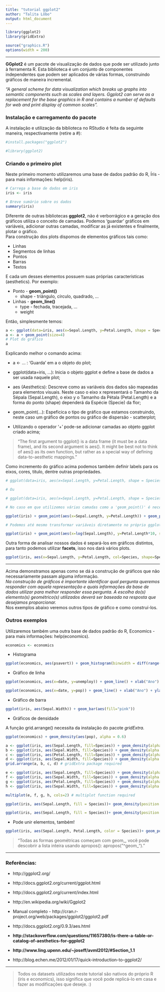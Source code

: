 ```yaml
---
title: "tutorial ggplot2"
author: "Talita Lôbo"
output: html_document
---
```


```r
library(ggplot2)
library(gridExtra)

source("graphics.R")
options(width = 200)
```

-------------------------------

**GGplot2** é um pacote de visualização de dados que pode ser utilizado junto à ferramenta R. Esta biblioteca é um conjunto de componentes independentes que podem ser aplicados de várias formas, construindo gráficos de maneira incremental. 

*"A general scheme for data visualization which breaks up graphs into semantic components such as scales and layers. Ggplot2 can serve as a replacement for the base graphics in R and contains a number of defaults for web and print display of common scales".*


### Instalação e carregamento do pacote

A instalação e utilização da biblioteca no RStudio é feita da seguinte maneira, respectivamente (retire a #):

```r
#install.packages("ggplot2")

#library(ggplot2)
```


### Criando o primeiro plot

Neste primeiro momento utilizaremos uma base de dados padrão do R, Íris - para mais informações: help(iris).

```r
# Carrega a base de dados em iris
iris <- iris

# Breve sumário sobre os dados
summary(iris)
```


Diferente de outras bibliotecas **ggplot2**, não é verborrágico e a geração dos gráficos utiliza o conceito de camadas. Podemos 'guardar' gráficos em variáveis, adicionar outras camadas, modificar as já existentes e finalmente, plotar o gráfico.  
Para construção dos plots dispomos de elementos gráficos tais como:

- Linhas
- Segmentos de linhas
- Pontos
- Barras
- Textos

E cada um desses elementos possuem suas próprias características (aesthetics). Por exemplo:

* Ponto - **geom_point()**
    + shape - triângulo, círculo, quadrado, ...
* Linhas - **geom_line()**
    + type - fechada, tracejada, ...
    + weight

Então, simplesmente temos:

```r

a <- ggplot(data=iris, aes(x=Sepal.Length, y=Petal.Length, shape = Species)) 
a <- a + geom_point(size=4)
# Plot do gráfico
a
```

Explicando melhor o comando acima:

* a <- ... : 'Guarda' em a o objeto do plot;

* ggplot(data=iris, ...): Inicia o objeto ggplot e define a base de dados a ser usada naquele plot;

* aes (Aesthetics): Descreve como as variáveis dos dados são mapeadas para elementos visuais. Neste caso o eixo x representará o Tamanho da Sépala (Sepal.Length), o eixo y o Tamanho da Pétala (Petal.Length) e a forma do ponto (shape) dependerá da Espécie (Specie) da flor;

* geom_point(...): Espeficica o tipo de gráfico que estamos construindo, neste caso um gráfico de pontos ou gráfico de dispersão - scatterplot;

* Utilizando o operador '+' pode-se adicionar camadas ao objeto ggplot criado acima;

> "The first argument to ggplot() is a data frame (it must be a data frame), and its second argument is aes(). It might be best not to think of aes() as its own function, but rather as a special way of defining data-to-aesthetic mappings."

Como incremento do gráfico acima podemos também definir labels para os eixos, cores, titulo, dentre outras propriedades. 

```r

# ggplot(data=iris, aes(x=Sepal.Length, y=Petal.Length, shape = Species)) + geom_point(size=4, aes(colour=Species)) + xlab("Tamanho da Sépala") + ylab("Tamanho da Pétala") + ggtitle("Íris")

# Ou 

# ggplot(data=iris, aes(x=Sepal.Length, y=Petal.Length, shape = Species, col = Species)) + geom_point(size=4, aes(colour=Species)) + xlab("Tamanho da Sépala") + ylab("Tamanho da Pétala") + ggtitle("Íris")

# No caso em que utilizemos várias camadas como a 'geom_point()' é necessário que informemos novamente quem serão os eixos x e y, por exemplo:

ggplot(iris) + geom_point(aes(x=Sepal.Length, y=Petal.Length)) + geom_point(size=4, aes(x=Sepal.Length, y=Petal.Length, col=Species, shape=Species)) + xlab("Tamanho da Sépala") + ylab("Tamanho da Pétala") + ggtitle("Íris")

# Podemos até mesmo transformar variáveis diretamente no próprio ggplot2 (repare na escala)

ggplot(iris) + geom_point(aes(x=log(Sepal.Length), y=Petal.Length*10, shape = Species, colour=Species), size=5, alpha=0.5) + xlab("Tamanho da Sépala") + ylab("Tamanho da Pétala") + ggtitle("Íris") 

```


Outra forma de analisar nossos dados é separá-los em gráficos distintos, para tanto podemos utilizar **facets**, isso nos dará vários plots.

```r

ggplot(iris, aes(x=Sepal.Length, y=Petal.Length, col=Species, shape=Species)) + geom_point(size=4, alpha=0.4) + facet_wrap(~Species) + xlab("Tamanho da Sépala") + ylab("Tamanho da Pétala") + ggtitle("Espécies ~ Íris")

```

***
Acima demonstramos apenas como se dá a construção de gráficos que não necessariamente passam alguma informação.  
*Na construção de gráficos é importante identificar qual pergunta queremos responder com aquela representação e quais informações da base de dados utilizar para melhor responder essa pergunta. A escolha do(s) elemento(s) geométrico(s) utilizados deverá ser baseada na resposta que desejamos proporcionar.*  
Nos exemplos abaixo veremos outros tipos de gráfico e como construí-los.


### Outros exemplos

Utilizaremos também uma outra base de dados padrão do R, Economics - para mais informações: help(economics).

```r
economics <- economics
```

* Histograma

```r
ggplot(economics, aes(psavert)) + geom_histogram(binwidth = diff(range(economics$psavert))/30) + geom_histogram(aes(fill=..count..)) # + scale_y_reverse() # + scale_fill_gradient("Count", low="red", high="blue")
```

* Gráfico de linha 

```r
ggplot(economics, aes(x=date, y=unemploy)) + geom_line() + xlab("Ano") + ylab("Desemprego (em milhares)") + ggtitle("Desemprego - Economics") # + geom_smooth() # + geom_smooth(method=lm)

ggplot(economics, aes(x=date, y=pop)) + geom_line() + xlab("Ano") + ylab("População (em milhares)") + ggtitle("População - Economics") # + geom_smooth() # + geom_smooth(method=lm)
```

* Gráfico de barra

```r
ggplot(iris, aes(Sepal.Width)) + geom_bar(aes(fill="pink")) 
```


* Gráficos de densidade

A função grid.arrange() necessita da instalação do pacote *gridExtra*.

```r

ggplot(economics) + geom_density(aes(pop), alpha = 0.6)

a <- ggplot(iris, aes(Sepal.Length, fill=Species)) + geom_density(alpha = 0.6) + facet_grid(. ~ Species)
b <- ggplot(iris, aes(Sepal.Width, fill=Species)) + geom_density(alpha = 0.6) + facet_grid(. ~ Species)
c <- ggplot(iris, aes(Petal.Length, fill=Species)) + geom_density(alpha = 0.6) + facet_grid(. ~ Species)
d <- ggplot(iris, aes(Sepal.Width, fill=Species)) + geom_density(alpha = 0.6) + facet_grid(. ~ Species)
grid.arrange(a, b, c, d) # gridExtra package required

e <- ggplot(iris, aes(Sepal.Length, fill=Species)) + geom_density(alpha = 0.6) 
f <- ggplot(iris, aes(Sepal.Width, fill=Species)) + geom_density(alpha = 0.6) 
g <- ggplot(iris, aes(Petal.Length, fill=Species)) + geom_density(alpha = 0.6)
h <- ggplot(iris, aes(Sepal.Width, fill=Species)) + geom_density(alpha = 0.6)

multiplot(e, f, g, h, cols=2) # multiplot function required

ggplot(iris, aes(Sepal.Length, fill = Species))+ geom_density(position = "stack", aes(y = ..count..))

ggplot(iris, aes(Sepal.Length, fill = Species))+ geom_density(position = "fill", aes(y = ..count..))
```


* Pode unir elementos, também!

```r
ggplot(iris, aes(Sepal.Length, Petal.Length, color = Species))+ geom_point() + geom_line()
```


> "Todas as formas geométricas começam com geom_, vocẽ pode descobrir a lista inteira usando apropos(): apropos("^geom_")."

-------------------------------

### Referências:

* http://ggplot2.org/

* http://docs.ggplot2.org/current/ggplot.html

* http://docs.ggplot2.org/current/index.html

* http://en.wikipedia.org/wiki/Ggplot2

* Manual completo - http://cran.r-project.org/web/packages/ggplot2/ggplot2.pdf

* http://docs.ggplot2.org/0.9.3/aes.html

* **http://stackoverflow.com/questions/11657380/is-there-a-table-or-catalog-of-aesthetics-for-ggplot2**

* **http://www.ling.upenn.edu/~joseff/avml2012/#Section_1.1**

* http://blog.echen.me/2012/01/17/quick-introduction-to-ggplot2/

-------------------------------

> Todos os datasets utilizados neste tutorial são nativos do próprio R (iris e economics), isso significa que você pode replicá-lo em casa e fazer as modificações que deseje. :)
